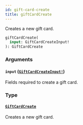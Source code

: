 ```yaml
---
id: gift-card-create
title: giftCardCreate
---
```


Creates a new gift card.

```graphql
giftCardCreate(
  input: GiftCardCreateInput!
): GiftCardCreate

```

### Arguments

#### `input` ([`GiftCardCreateInput!`](/developer/api-reference/inputs/gift-card-create-input.mdx))

Fields required to create a gift card.

### Type

#### [`GiftCardCreate`](/developer/api-reference/objects/gift-card-create.mdx)

Creates a new gift card.
